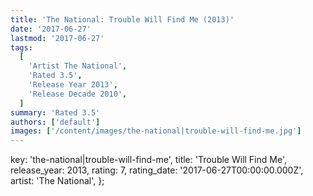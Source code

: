 ```yaml
---
title: 'The National: Trouble Will Find Me (2013)'
date: '2017-06-27'
lastmod: '2017-06-27'
tags:
  [
    'Artist The National',
    'Rated 3.5',
    'Release Year 2013',
    'Release Decade 2010',
  ]
summary: 'Rated 3.5'
authors: ['default']
images: ['/content/images/the-national|trouble-will-find-me.jpg']
---
```


  key: 'the-national|trouble-will-find-me',
  title: 'Trouble Will Find Me',
  release_year: 2013,
  rating: 7,
  rating_date: '2017-06-27T00:00:00.000Z',
  artist: 'The National',
};

<MusicRating data={data} />
